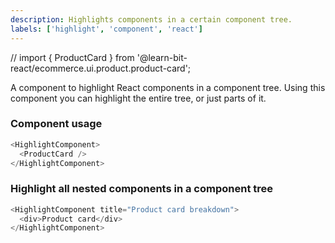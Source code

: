 ```yaml
---
description: Highlights components in a certain component tree.
labels: ['highlight', 'component', 'react']
---
```


// import { ProductCard } from '@learn-bit-react/ecommerce.ui.product.product-card';

A component to highlight React components in a component tree. Using this component you can highlight the entire tree, or just parts of it.

### Component usage
```js
<HighlightComponent>
  <ProductCard />
</HighlightComponent>
```

### Highlight all nested components in a component tree

```js live
<HighlightComponent title="Product card breakdown">
  <div>Product card</div>
</HighlightComponent>
```
